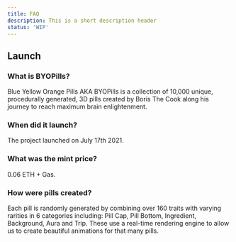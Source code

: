 ```yaml
---
title: FAQ
description: This is a short description header
status: 'WIP'
---
```


## Launch
### What is BYOPills?
Blue Yellow Orange Pills AKA BYOPills is a collection of 10,000 unique, procedurally generated, 3D pills created by Boris The Cook along his journey to reach maximum brain enlightenment. 


### When did it launch?

The project launched on July 17th 2021.


### What was the mint price?

0.06 ETH + Gas.


### How were pills created?

Each pill is randomly generated by combining over 160 traits with varying rarities in 6 categories including: Pill Cap, Pill Bottom, Ingredient, Background, Aura and Trip. These use a real-time rendering engine to allow us to create beautiful animations for that many pills.